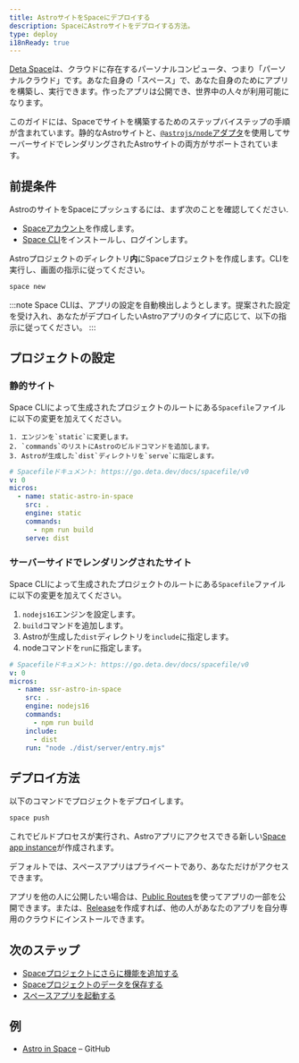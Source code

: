 ```yaml
---
title: AstroサイトをSpaceにデプロイする
description: SpaceにAstroサイトをデプロイする方法。
type: deploy
i18nReady: true
---
```


[Deta Space](https://deta.space/developers)は、クラウドに存在するパーソナルコンピュータ、つまり「パーソナルクラウド」です。あなた自身の「スペース」で、あなた自身のためにアプリを構築し、実行できます。作ったアプリは公開でき、世界中の人々が利用可能になります。

このガイドには、Spaceでサイトを構築するためのステップバイステップの手順が含まれています。静的なAstroサイトと、[`@astrojs/node`アダプタ](/ja/guides/integrations-guide/node/)を使用してサーバーサイドでレンダリングされたAstroサイトの両方がサポートされています。

## 前提条件

AstroのサイトをSpaceにプッシュするには、まず次のことを確認してください.

- [Spaceアカウント](https://deta.space)を作成します。
- [Space CLI](https://deta.space/docs/en/build/reference/cli)をインストールし、ログインします。

Astroプロジェクトのディレクトリ**内**にSpaceプロジェクトを作成します。CLIを実行し、画面の指示に従ってください。

```bash
space new
```

:::note
Space CLIは、アプリの設定を自動検出しようとします。提案された設定を受け入れ、あなたがデプロイしたいAstroアプリのタイプに応じて、以下の指示に従ってください。
:::


## プロジェクトの設定

### 静的サイト

Space CLIによって生成されたプロジェクトのルートにある`Spacefile`ファイルに以下の変更を加えてください。

	1. エンジンを`static`に変更します。
	2. `commands`のリストにAstroのビルドコマンドを追加します。
	3. Astroが生成した`dist`ディレクトリを`serve`に指定します。

```yaml title="Spacefile" {6,8,9}
# Spacefileドキュメント: https://go.deta.dev/docs/spacefile/v0
v: 0
micros:
  - name: static-astro-in-space
    src: .
    engine: static
    commands:
      - npm run build
    serve: dist
```

### サーバーサイドでレンダリングされたサイト


Space CLIによって生成されたプロジェクトのルートにある`Spacefile`ファイルに以下の変更を加えてください。

1. `nodejs16`エンジンを設定します。
2. `build`コマンドを追加します。
3. Astroが生成した`dist`ディレクトリを`include`に指定します。
4. nodeコマンドを`run`に指定します。

```yaml title="Spacefile" {6,8,10,11}
# Spacefileドキュメント: https://go.deta.dev/docs/spacefile/v0
v: 0
micros:
  - name: ssr-astro-in-space
    src: .
    engine: nodejs16
    commands:
      - npm run build
    include:
      - dist
    run: "node ./dist/server/entry.mjs"
```

## デプロイ方法

以下のコマンドでプロジェクトをデプロイします。

```bash
space push
```

これでビルドプロセスが実行され、Astroアプリにアクセスできる新しい[Space app instance](https://deta.space/docs/en/build/fundamentals/development/builder-instance#for-testing)が作成されます。

デフォルトでは、スペースアプリはプライベートであり、あなただけがアクセスできます。

アプリを他の人に公開したい場合は、[Public Routes](https://deta.space/docs/en/reference/spacefile#public_routes)を使ってアプリの一部を公開できます。または、[Release](https://deta.space/docs/en/publish/releasing#releases)を作成すれば、他の人があなたのアプリを自分専用のクラウドにインストールできます。

## 次のステップ

- [Spaceプロジェクトにさらに機能を追加する](https://deta.space/docs/en/build/fundamentals/the-space-runtime/micros#adding-a-micro)
- [Spaceプロジェクトのデータを保存する](https://deta.space/docs/en/build/fundamentals/data-storage#content)
- [スペースアプリを起動する](https://deta.space/docs/en/publish/releasing#releases)

## 例

- [Astro in Space](https://github.com/BogDAAAMN/astro-in-space) – GitHub
